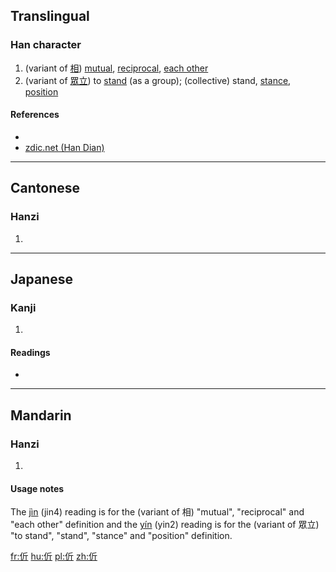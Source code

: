 ==Translingual==

===Han character===
{{Han char|rn=9|rad=人|as=04|sn=6|four=2222<sub>1</sub>|canj=人竹一中 (OHML)|ids=⿰[[亻]][[斤]]}}

# (variant of [[相]]) [[mutual]], [[reciprocal]], [[each other]]
# (variant of [[眾立]]) to [[stand]] (as a group); (collective) stand, [[stance]], [[position]]

====References====
* {{Han ref|kx=0096.060|dkj=00444|dj=0204.040|hdz=10124.040|uh=4F12|ud=20242|bh=C9BB|bd=51643}}
*[http://www.zdic.net/zd/zi/ZdicE4ZdicBCZdic92.htm zdic.net (Han Dian)]

----

==Cantonese==

===Hanzi===
{{yue-hanzi|jyut=[[gan3]]|y=gan3}}

# {{defn|lang=yue|sort=人04}}

----

==Japanese==

===Kanji===
{{ja-kanji|grade=|rs=人04}}

# {{defn|lang=ja|sort=人04}}

====Readings====
* {{ja-readings|on=[[きん]] (kin), [[こん]] (kon)|kun=[[たすける]] (tasukeru)}}

----

==Mandarin==

===Hanzi===
{{cmn-hanzi|pin=[[jìn]] ([[jin4]]), [[yín]] ([[yin2]])|wg=chin<sup>4</sup>, yin<sup>2</sup>}}

# {{defn|lang=cmn|sort=人04}}

====Usage notes====
The [[jìn]] (jin4) reading is for the (variant of 相) "mutual", "reciprocal" and "each other" definition and the [[yín]] (yin2) reading is for the (variant of 眾立) "to stand", "stand", "stance" and "position" definition.

[[fr:伒]]
[[hu:伒]]
[[pl:伒]]
[[zh:伒]]